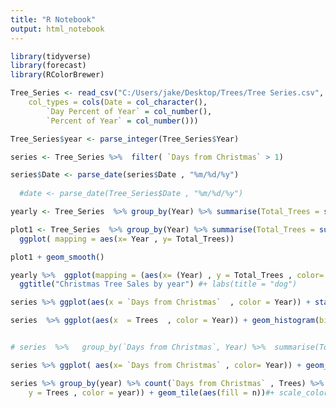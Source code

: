 ```yaml
---
title: "R Notebook"
output: html_notebook
---
```




```r
library(tidyverse)
library(forecast)
library(RColorBrewer)
```



```r
Tree_Series <- read_csv("C:/Users/jake/Desktop/Trees/Tree Series.csv", 
    col_types = cols(Date = col_character(), 
        `Day Percent of Year` = col_number(), 
        `Percent of Year` = col_number()))

Tree_Series$year <- parse_integer(Tree_Series$Year)

series <- Tree_Series %>%  filter( `Days from Christmas` > 1)

series$Date <- parse_date(series$Date , "%m/%d/%y")
  
  #date <- parse_date(Tree_Series$Date , "%m/%d/%y")

```



```r
yearly <- Tree_Series  %>% group_by(Year) %>% summarise(Total_Trees = sum(Trees)) 

plot1 <- Tree_Series  %>% group_by(Year) %>% summarise(Total_Trees = sum(Trees)) %>% 
  ggplot( mapping = aes(x= Year , y= Total_Trees))

plot1 + geom_smooth()

```

```r
yearly %>%  ggplot(mapping = (aes(x= (Year) , y = Total_Trees , color= Total_Trees))) + geom_point(size = 5) + geom_line()+
  ggtitle("Christmas Tree Sales by year") #+ labs(title = "dog")
```



```r
series %>% ggplot(aes(x = `Days from Christmas`  , color = Year)) + stat_count() + labs(title = "Count of Open days\n days before Christmas" )
```




```r
series  %>% ggplot(aes(x  = Trees  , color = Year)) + geom_histogram(binwidth = 20) + labs(title = "Count of Open days\n days before Christmas" )


# series  %>%   group_by(`Days from Christmas`, Year) %>%  summarise(Total_Trees = sum(Trees) ) %>% ggplot(aes(x  = Total_Trees  , color = Year)) + geom_histogram(binwidth = 1) + labs(title = "Count of Open days\n days before Christmas" )

series %>% ggplot( aes(x= `Days from Christmas` , color= Year)) + geom_freqpoly()

series %>% group_by(year) %>% count(`Days from Christmas` , Trees) %>%  ggplot(aes(x= `Days from Christmas` , 
    y = Trees , color = year)) + geom_tile(aes(fill = n))#+ scale_color_brewer(palette = "Set3")

```
